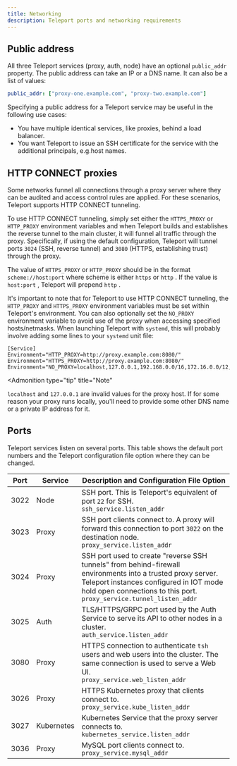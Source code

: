 ```yaml
---
title: Networking
description: Teleport ports and networking requirements
---
```


## Public address

All three Teleport services (proxy, auth, node) have an optional
`public_addr` property. The public address can take an IP or a DNS name. It can
also be a list of values:

```yaml
public_addr: ["proxy-one.example.com", "proxy-two.example.com"]
```

Specifying a public address for a Teleport service may be useful in the
following use cases:

- You have multiple identical services, like proxies, behind a load balancer.
- You want Teleport to issue an SSH certificate for the service with the additional
  principals, e.g.host names.

## HTTP CONNECT proxies

Some networks funnel all connections through a proxy server where they can be
audited and access control rules are applied. For these scenarios, Teleport supports HTTP CONNECT tunneling.

To use HTTP CONNECT tunneling, simply set either the `HTTPS_PROXY` or `HTTP_PROXY` environment variables and when Teleport builds and establishes the reverse tunnel to the main cluster, it will funnel all traffic through the proxy. Specifically, if using the default configuration, Teleport will tunnel ports `3024` (SSH, reverse tunnel) and `3080` (HTTPS, establishing trust) through the proxy.

The value of `HTTPS_PROXY` or `HTTP_PROXY` should be in the format
`scheme://host:port` where scheme is either `https` or `http` . If the value is
`host:port` , Teleport will prepend `http` .

It's important to note that for Teleport to use HTTP CONNECT
tunneling, the `HTTP_PROXY` and `HTTPS_PROXY` environment variables must be set
within Teleport's environment. You can also optionally set the `NO_PROXY`
environment variable to avoid use of the proxy when accessing specified
hosts/netmasks. When launching Teleport with `systemd`, this will probably involve
adding some lines to your `systemd` unit file:

```
[Service]
Environment="HTTP_PROXY=http://proxy.example.com:8080/"
Environment="HTTPS_PROXY=http://proxy.example.com:8080/"
Environment="NO_PROXY=localhost,127.0.0.1,192.168.0.0/16,172.16.0.0/12,10.0.0.0/8"
```

<Admonition
  type="tip"
  title="Note"
>
  `localhost` and `127.0.0.1` are invalid values for the proxy host. If for some reason your proxy runs locally, you'll need to provide some other DNS name or a private IP address for it.
</Admonition>

## Ports

Teleport services listen on several ports. This table shows the default port numbers and the Teleport configuration file option where they can be changed.

| Port | Service | Description and Configuration File Option |
| - | - | - |
| 3022 | Node | SSH port. This is Teleport's equivalent of port `22` for SSH. <br /> `ssh_service.listen_addr` |
| 3023 | Proxy | SSH port clients connect to. A proxy will forward this connection to port `3022` on the destination node. <br /> `proxy_service.listen_addr` |
| 3024 | Proxy | SSH port used to create "reverse SSH tunnels" from behind-firewall environments into a trusted proxy server. Teleport instances configured in IOT mode hold open connections to this port. <br /> `proxy_service.tunnel_listen_addr` |
| 3025 | Auth | TLS/HTTPS/GRPC port used by the Auth Service to serve its API to other nodes in a cluster. <br /> `auth_service.listen_addr` |
| 3080 | Proxy | HTTPS connection to authenticate `tsh` users and web users into the cluster. The same connection is used to serve a Web UI. <br /> `proxy_service.web_listen_addr` |
| 3026 | Proxy | HTTPS Kubernetes proxy that clients connect to. <br /> `proxy_service.kube_listen_addr` |
| 3027 | Kubernetes | Kubernetes Service that the proxy server connects to. <br /> `kubernetes_service.listen_addr` |
| 3036 | Proxy | MySQL port clients connect to. <br /> `proxy_service.mysql_addr` |
